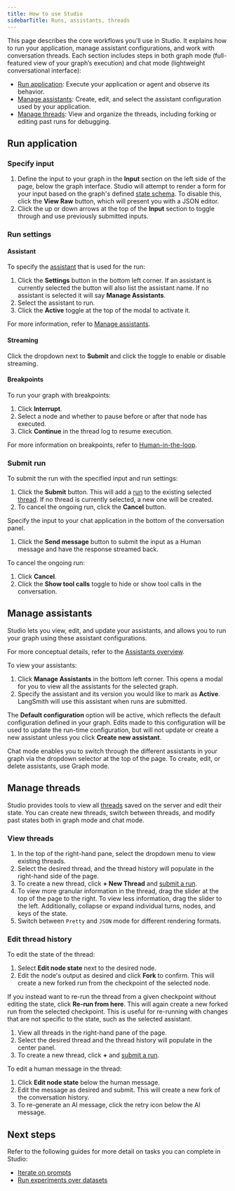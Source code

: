 ```yaml
---
title: How to use Studio
sidebarTitle: Runs, assistants, threads
---
```


This page describes the core workflows you’ll use in Studio. It explains how to run your application, manage assistant configurations, and work with conversation threads. Each section includes steps in both graph mode (full-featured view of your graph’s execution) and chat mode (lightweight conversational interface):

- [Run application](#run-application): Execute your application or agent and observe its behavior.
- [Manage assistants](#manage-assistants): Create, edit, and select the assistant configuration used by your application.
- [Manage threads](#manage-threads): View and organize the threads, including forking or editing past runs for debugging.

## Run application

<Tabs>
<Tab title="Graph">

### Specify input

1. Define the input to your graph in the **Input** section on the left side of the page, below the graph interface. Studio will attempt to render a form for your input based on the graph's defined [state schema](/oss/langgraph/graph-api/#schema). To disable this, click the **View Raw** button, which will present you with a JSON editor.
1. Click the up or down arrows at the top of the **Input** section to toggle through and use previously submitted inputs.

### Run settings

#### Assistant

To specify the [assistant](/langsmith/assistants) that is used for the run:

1. Click the **Settings** button in the bottom left corner. If an assistant is currently selected the button will also list the assistant name. If no assistant is selected it will say **Manage Assistants**.
1. Select the assistant to run.
1. Click the **Active** toggle at the top of the modal to activate it.

For more information, refer to [Manage assistants](#manage-assistants).

#### Streaming

Click the dropdown next to **Submit** and click the toggle to enable or disable streaming.

#### Breakpoints

To run your graph with breakpoints:

1. Click **Interrupt**.
1. Select a node and whether to pause before or after that node has executed.
1. Click **Continue** in the thread log to resume execution.

For more information on breakpoints, refer to [Human-in-the-loop](/langsmith/add-human-in-the-loop).

### Submit run

To submit the run with the specified input and run settings:

1. Click the **Submit** button. This will add a [run](/langsmith/assistants#execution) to the existing selected [thread](/oss/langgraph/persistence#threads). If no thread is currently selected, a new one will be created.
1. To cancel the ongoing run, click the **Cancel** button.

</Tab>
<Tab title="Chat">

Specify the input to your chat application in the bottom of the conversation panel.

1. Click the **Send message** button to submit the input as a Human message and have the response streamed back.

To cancel the ongoing run:

1. Click **Cancel**.
1. Click the **Show tool calls** toggle to hide or show tool calls in the conversation.

</Tab>
</Tabs>

## Manage assistants

Studio lets you view, edit, and update your assistants, and allows you to run your graph using these assistant configurations.

For more conceptual details, refer to the [Assistants overview](/langsmith/assistants/).

<Tabs>
<Tab title="Graph">

To view your assistants:

1. Click **Manage Assistants** in the bottom left corner. This opens a modal for you to view all the assistants for the selected graph.
1. Specify the assistant and its version you would like to mark as **Active**. LangSmith will use this assistant when runs are submitted.

The **Default configuration** option will be active, which reflects the default configuration defined in your graph. Edits made to this configuration will be used to update the run-time configuration, but will not update or create a new assistant unless you click **Create new assistant**.

</Tab>
<Tab title="Chat">

Chat mode enables you to switch through the different assistants in your graph via the dropdown selector at the top of the page. To create, edit, or delete assistants, use Graph mode.

</Tab>
</Tabs>

## Manage threads

Studio provides tools to view all [threads](/oss/langgraph/persistence#threads) saved on the server and edit their state. You can create new threads, switch between threads, and modify past states both in graph mode and chat mode.

<Tabs>
<Tab title="Graph">

### View threads

1. In the top of the right-hand pane, select the dropdown menu to view existing threads.
1. Select the desired thread, and the thread history will populate in the right-hand side of the page.
1. To create a new thread, click **+ New Thread** and [submit a run](#run-application).
1. To view more granular information in the thread, drag the slider at the top of the page to the right. To view less information, drag the slider to the left. Additionally, collapse or expand individual turns, nodes, and keys of the state.
1. Switch between `Pretty` and `JSON` mode for different rendering formats.

### Edit thread history

To edit the state of the thread:

1. Select <Icon icon="pencil"/> **Edit node state** next to the desired node.
1. Edit the node's output as desired and click **Fork** to confirm. This will create a new forked run from the checkpoint of the selected node.

If you instead want to re-run the thread from a given checkpoint without editing the state, click **Re-run from here**. This will again create a new forked run from the selected checkpoint. This is useful for re-running with changes that are not specific to the state, such as the selected assistant.

</Tab>
<Tab title="Chat">

1. View all threads in the right-hand pane of the page.
1. Select the desired thread and the thread history will populate in the center panel.
1. To create a new thread, click **+** and [submit a run](/langsmith/use-studio#run-application#chat-mode).

To edit a human message in the thread:

1. Click <Icon icon="pencil"/> **Edit node state** below the human message.
1. Edit the message as desired and submit. This will create a new fork of the conversation history.
1. To re-generate an AI message, click the retry icon below the AI message.

</Tab>
</Tabs>

## Next steps

Refer to the following guides for more detail on tasks you can complete in Studio:

- [Iterate on prompts](/langsmith/observability-studio)
- [Run experiments over datasets](/langsmith/observability-studio#run-experiments-over-a-dataset)
